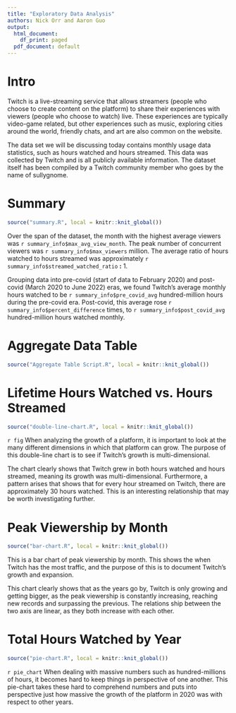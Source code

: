 ```yaml
---
title: "Exploratory Data Analysis"
authors: Nick Orr and Aaron Guo
output:
  html_document:
    df_print: paged
  pdf_document: default
---
```


# Intro

Twitch is a live-streaming service that allows streamers (people who choose to create content on the platform) to share their experiences with viewers (people who choose to watch) live.  These experiences are typically video-game related, but other experiences such as music, exploring cities around the world, friendly chats, and art are also common on the website.

The data set we will be discussing today contains monthly usage data statistics, such as hours watched and hours streamed.  This data was collected by Twitch and is all publicly available information.  The dataset itself has been compiled by a Twitch community member who goes by the name of sullygnome.

# Summary
```r
source("summary.R", local = knitr::knit_global())
```
Over the span of the dataset, the month with the highest average viewers was `r summary_info$max_avg_view_month`. The peak number of concurrent viewers was `r summary_info$max_viewers` million. The average ratio of hours watched to hours streamed was approximately `r summary_info$streamed_watched_ratio` **:** 1.

Grouping data into pre-covid (start of data to February 2020) and post-covid (March 2020 to June 2022) eras, we found Twitch's average monthly hours watched to be `r summary_info$pre_covid_avg` hundred-million hours during the pre-covid era. Post-covid, this average rose `r summary_info$percent_difference` times, to `r summary_info$post_covid_avg` hundred-million hours watched monthly.

# Aggregate Data Table
```r
source("Aggregate Table Script.R", local = knitr::knit_global())
```

# Lifetime Hours Watched vs. Hours Streamed 
```r
source("double-line-chart.R", local = knitr::knit_global())
```
`r fig`
When analyzing the growth of a platform, it is important to look at the many different dimensions in which that platform can grow.  The purpose of this double-line chart is to see if Twitch's growth is multi-dimensional.  

The chart clearly shows that Twitch grew in both hours watched and hours streamed, meaning its growth was multi-dimensional.  Furthermore, a pattern arises that shows that for every hour streamed on Twitch, there are approximately 30 hours watched.  This is an interesting relationship that may be worth investigating further.

# Peak Viewership by Month
```r
source("bar-chart.R", local = knitr::knit_global())
```
This is a bar chart of peak viewership by month. This shows the when Twitch has the most traffic, and the purpose of this is to document Twitch's growth and expansion.

This chart clearly shows that as the years go by, Twitch is only growing and getting bigger, as the peak viewership is constantly increasing, reaching new records and surpassing the previous. The relations ship between the two axis are linear, as they both increase with each other. 

# Total Hours Watched by Year 
```r
source("pie-chart.R", local = knitr::knit_global())
```
`r pie_chart`
When dealing with massive numbers such as hundred-millions of hours, it becomes hard to keep things in perspective of one another.  This pie-chart takes these hard to comprehend numbers and puts into perspective just how massive the growth of the platform in 2020 was with respect to other years.
